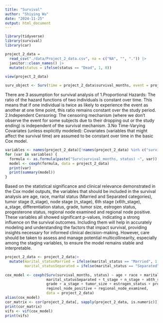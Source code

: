 ```yaml
---
title: "Survival"
author: "Shiying Wu"
date: "2024-11-25"
output: html_document
---
```

```r
library(tidyverse)
library(survival)
library(car)
```
```r
project_2_data = 
  read_csv("./data/Project_2_data.csv", na = c("NA", "", ".")) |>
  janitor::clean_names() |>
  mutate(status = ifelse(status == "Dead", 1, 0))
  
view(project_2_data)

surv_object <- Surv(time = project_2_data$survival_months, event = project_2_data$status)

```
There are 3 assumption for survival analysis of 
1.Proportional Hazards: The ratio of the hazard functions of two individuals is constant over time. This means that if one individual is twice as likely to experience the event as another at one time point, this ratio remains constant over the study period.
2.Independent Censoring: The censoring mechanism (where we don't observe the event for some subjects due to their dropping out or the study ending) is independent of the survival mechanism.
3.No Time-Varying Covariates (unless explicitly modeled): Covariates (variables that might affect the survival time) are assumed to be constant over time in the basic Cox model.


```r
variables <- names(project_2_data)[!names(project_2_data) %in% c("survival_months", "status")]
for (var in variables) {
  formula <- as.formula(paste("Surv(survival_months, status) ~", var))
  model <- coxph(formula, data = project_2_data)
  print(var)
  print(summary(model))
}

```

Based on the statistical significance and clinical relevance demonstrated in the Cox model outputs, the variables that should be included in the survival analysis are age, race, marital status (Married and Separated categories), tumor stage (t_stage), node stage (n_stage), 6th stage (x6th_stage), a_stage, differentiation status, grade, tumor size, estrogen status, progesterone status, regional node examined and regional node positive. These variables all showed significant p-values, indicating a strong influence on the survival outcomes. Including them will help in accurately modeling and understanding the factors that impact survival, providing insights necessary for informed clinical decision-making. However, care should be taken to assess and manage potential multicollinearity, especially among the staging variables, to ensure the model remains stable and interpretable.

```r
project_2_data <- project_2_data|>
  mutate(marital_statusMarried = ifelse(marital_status == "Married", 1, 0), 
         marital_statusSeparated = ifelse(marital_status == "Separated", 1, 0)) 
  
cox_model <- coxph(Surv(survival_months, status) ~ age + race + marital_statusMarried + 
                   marital_statusSeparated + t_stage + n_stage + x6th_stage +  differentiate +
                   grade + a_stage + tumor_size + estrogen_status + progesterone_status + 
                   reginol_node_positive + regional_node_examined,
                   data = project_2_data)
alias(cox_model)
cor_matrix <- cor(project_2_data[, sapply(project_2_data, is.numeric)])
print(cor_matrix)
vifs <- vif(cox_model)  
print(vifs)
```